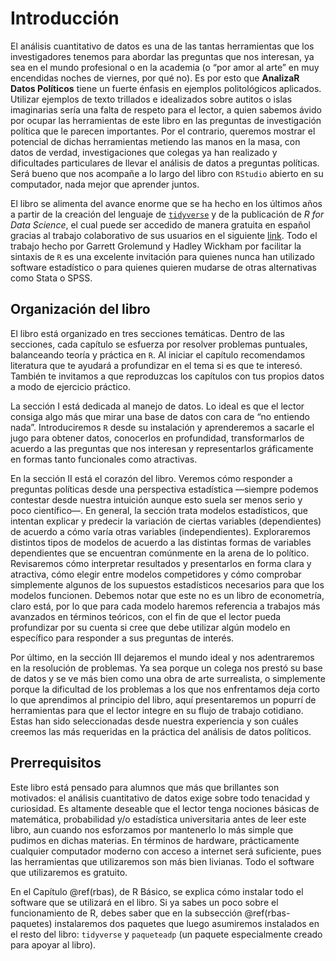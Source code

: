 # Introducción

El análisis cuantitativo de datos es una de las tantas herramientas que los investigadores tenemos para abordar las preguntas que nos interesan, ya sea en el mundo profesional o en la academia (o “por amor al arte” en muy encendidas noches de viernes, por qué no). Es por esto que **AnalizaR Datos Políticos** tiene un fuerte énfasis en ejemplos politológicos aplicados. Utilizar ejemplos de texto trillados e idealizados sobre autitos o islas imaginarias sería una falta de respeto para el lector, a quien sabemos ávido por ocupar las herramientas de este libro en las preguntas de investigación política que le parecen importantes. Por el contrario, queremos mostrar el potencial de dichas herramientas metiendo las manos en la masa, con datos de verdad, investigaciones que colegas ya han realizado y dificultades particulares de llevar el análisis de datos a preguntas políticas. Será bueno que nos acompañe a lo largo del libro con `RStudio` abierto en su computador, nada mejor que aprender juntos. 

El libro se alimenta del avance enorme que se ha hecho en los últimos años a partir de la creación del lenguaje de [`tidyverse`](https://www.tidyverse.org/) y de la publicación de *R for Data Science*, el cual puede ser accedido de manera gratuita en español gracias al trabajo colaborativo de sus usuarios en el siguiente [link](http://es.r4ds.hadley.nz/). Todo el trabajo hecho por Garrett Grolemund y Hadley Wickham por facilitar la sintaxis de `R` es una excelente invitación para quienes nunca han utilizado software estadístico o para quienes quieren mudarse de otras alternativas como Stata o SPSS. 

## Organización del libro

El libro está organizado en tres secciones temáticas. Dentro de las secciones, cada capítulo se esfuerza por resolver problemas puntuales, balanceando teoría y práctica en `R`. Al iniciar el capítulo recomendamos literatura que te ayudará a profundizar en el tema si es que te interesó. También te invitamos a que reproduzcas los capítulos con tus propios datos a modo de ejercicio práctico.

<Descripción de los capítulos de la sección I>
La sección I está dedicada al manejo de datos. Lo ideal es que el lector consiga algo más que mirar una base de datos con cara de “no entiendo nada”. Introduciremos `R` desde su instalación y aprenderemos a sacarle el jugo para obtener datos, conocerlos en profundidad, transformarlos de acuerdo a las preguntas que nos interesan y representarlos gráficamente en formas tanto funcionales como atractivas.

<Descripción de los capítulos de la sección II>
En la sección II está el corazón del libro. Veremos cómo responder a preguntas políticas desde una perspectiva estadística —siempre podemos contestar desde nuestra intuición aunque esto suela ser menos serio y poco científico—. En general, la sección trata modelos estadísticos, que intentan explicar y predecir la variación de ciertas variables (dependientes) de acuerdo a cómo varía otras variables (independientes). Exploraremos distintos tipos de modelos de acuerdo a las distintas formas de variables dependientes que se encuentran comúnmente en la arena de lo político. Revisaremos cómo interpretar resultados y presentarlos en forma clara y atractiva, cómo elegir entre modelos competidores y cómo comprobar simplemente algunos de los supuestos estadísticos necesarios para que los modelos funcionen. Debemos notar que este no es un libro de econometría, claro está, por lo que para cada modelo haremos referencia a trabajos más avanzados en términos teóricos, con el fin de que el lector pueda profundizar por su cuenta si cree que debe utilizar algún modelo en específico para responder a sus preguntas de interés.

<Descripción de los capítulos de la sección III>
Por último, en la sección III dejaremos el mundo ideal y nos adentraremos en la resolución de problemas. Ya sea porque un colega nos prestó su base de datos y se ve más bien como una obra de arte surrealista, o simplemente porque la dificultad de los problemas a los que nos enfrentamos deja corto lo que aprendimos al principio del libro, aquí presentaremos un popurrí de herramientas para que el lector integre en su flujo de trabajo cotidiano. Estas han sido seleccionadas desde nuestra experiencia y son cuáles creemos las más requeridas en la práctica del análisis de datos políticos.

## Prerrequisitos

Este libro está pensado para alumnos que más que brillantes son motivados: el análisis cuantitativo de datos exige sobre todo tenacidad y curiosidad. Es altamente deseable que el lector tenga nociones básicas de matemática, probabilidad y/o estadística universitaria antes de leer este libro, aun cuando nos esforzamos por mantenerlo lo más simple que pudimos en dichas materias. En términos de hardware, prácticamente cualquier computador moderno con acceso a internet será suficiente, pues las herramientas que utilizaremos son más bien livianas. Todo el software que utilizaremos es gratuito.

En el Capítulo \@ref(rbas), de R Básico, se explica cómo instalar todo el software que se utilizará en el libro. Si ya sabes un poco sobre el funcionamiento de R, debes saber que en la subsección \@ref(rbas-paquetes) instalaremos dos paquetes que luego asumiremos instalados en el resto del libro: `tidyverse` y `paqueteadp` (un paquete especialmente creado para apoyar al libro). 
